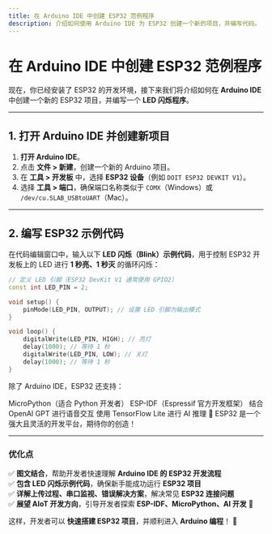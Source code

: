 ```yaml
---
title: 在 Arduino IDE 中创建 ESP32 范例程序
description: 介绍如何使用 Arduino IDE 为 ESP32 创建一个新的项目，并编写代码。
---
```


# 在 Arduino IDE 中创建 ESP32 范例程序

现在，你已经安装了 ESP32 的开发环境，接下来我们将介绍如何在 **Arduino IDE** 中创建一个新的 ESP32 项目，并编写一个 **LED 闪烁程序**。

---

## 1. 打开 Arduino IDE 并创建新项目

1. **打开 Arduino IDE**。
2. 点击 **文件 > 新建**，创建一个新的 Arduino 项目。
3. 在 **工具 > 开发板** 中，选择 **ESP32 设备**（例如 `DOIT ESP32 DEVKIT V1`）。
4. 选择 **工具 > 端口**，确保端口名称类似于 `COMX`（Windows）或 `/dev/cu.SLAB_USBtoUART`（Mac）。


---

## 2. 编写 ESP32 示例代码

在代码编辑窗口中，输入以下 **LED 闪烁（Blink）示例代码**，用于控制 ESP32 开发板上的 LED 进行 **1 秒亮、1 秒灭** 的循环闪烁：

```cpp title="ESP32_Blink.ino" showLineNumbers
// 定义 LED 引脚（ESP32 DevKit V1 通常使用 GPIO2）
const int LED_PIN = 2;

void setup() {
    pinMode(LED_PIN, OUTPUT); // 设置 LED 引脚为输出模式
}

void loop() {
    digitalWrite(LED_PIN, HIGH); // 亮灯
    delay(1000); // 等待 1 秒
    digitalWrite(LED_PIN, LOW); // 关灯
    delay(1000); // 等待 1 秒
}
```


除了 Arduino IDE，ESP32 还支持：

MicroPython（适合 Python 开发者）
ESP-IDF（Espressif 官方开发框架）
结合 OpenAI GPT 进行语音交互
使用 TensorFlow Lite 进行 AI 推理
🚀 ESP32 是一个强大且灵活的开发平台，期待你的创造！


---

### **优化点**
✅ **图文结合**，帮助开发者快速理解 **Arduino IDE 的 ESP32 开发流程**  
✅ **包含 LED 闪烁示例代码**，确保新手能成功运行 **ESP32 项目**  
✅ **详解上传过程、串口监视、错误解决方案**，解决常见 **ESP32 连接问题**  
✅ **展望 AIoT 开发方向**，引导开发者探索 **ESP-IDF、MicroPython、AI 开发** 🚀

这样，开发者可以 **快速搭建 ESP32 项目**，并顺利进入 **Arduino 编程**！ 🎯
